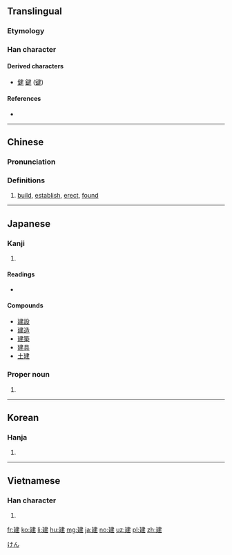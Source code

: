 ==Translingual==
{{stroke order|strokes=9}}

===Etymology===
{{Han compound|廴|聿|c1=s|c2=p|ls=psc}}

===Han character===
{{Han char|rn=54|rad=廴|as=06|sn=9|four=15400|canj=NKLQ|ids=⿺廴聿}}

====Derived characters====
* [[健]] [[鍵]] ([[键]])

====References====
* {{Han ref|kx=0353.040|dkj=09574|dj=0667.050|hdz=10404.100|uh=5EFA|ud=24314|bh=ABD8|bd=43992}}

----

==Chinese==
{{zh-forms}}

===Pronunciation===
{{zh-pron
|m=jiàn
|c=gin3
|mc=y
|oc=y
|ma=
|cat=v
}}

===Definitions===
# [[build]], [[establish]], [[erect]], [[found]]

----

==Japanese==

===Kanji===
{{ja-kanji|grade=4|rs=廴06}}

# {{defn|lang=ja|sort=廴06}}

====Readings====
* {{ja-readings|goon=[[こん]] (kon)|kanon=[[けん]] (ken)|kun=[[たてる]] (tateru)}}

====Compounds====
* [[建設]]
* [[建造]]
* [[建築]]
* [[建具]]
* [[土建]]

===Proper noun===
{{ja-pos|k|proper|hira=けん|rom=Ken}}

# {{given name|male|lang=ja}}

[[Category:Japanese male given names|けん]]

----

==Korean==

===Hanja===
{{ko-hanja|hangeul=건|rv=geon|mr=kŏn}}

# {{defn|lang=ko|sort=廴06}}

----

==Vietnamese==

===Han character===
{{vi-hantu|[[kiến]]|rs=廴06}}

# {{defn|lang=vi|sort=廴06}}

[[fr:建]]
[[ko:建]]
[[li:建]]
[[hu:建]]
[[mg:建]]
[[ja:建]]
[[no:建]]
[[uz:建]]
[[pl:建]]
[[zh:建]]